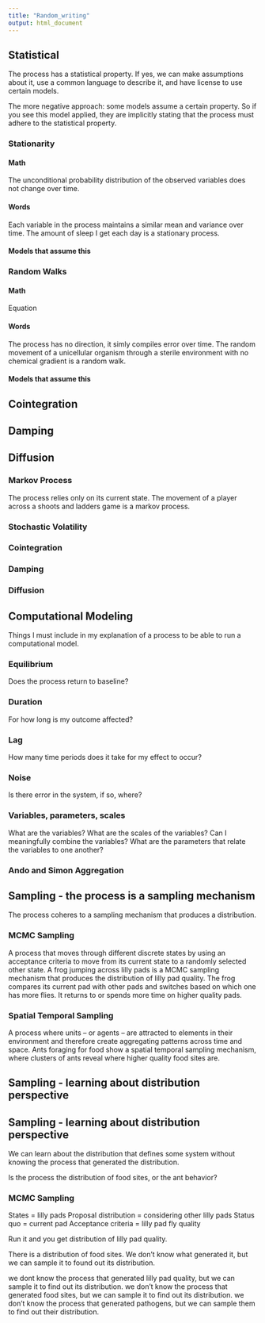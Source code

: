 ```yaml
---
title: "Random_writing"
output: html_document
---
```



## Statistical

The process has a statistical property. If yes, we can make assumptions about it, use a common language to describe it, and have license to use certain models. 

The more negative approach: some models assume a certain property. So if you see this model applied, they are implicitly stating that the process must adhere to the statistical property.

### Stationarity

#### Math

The unconditional probability distribution of the observed variables does not change over time. 

#### Words

Each variable in the process maintains a similar mean and variance over time. The amount of sleep I get each day is a stationary process.

#### Models that assume this

### Random Walks

#### Math

Equation

#### Words

The process has no direction, it simly compiles error over time. The random movement of a unicellular organism through a sterile environment with no chemical gradient is a random walk. 

#### Models that assume this

## Cointegration

## Damping 

## Diffusion 




### Markov Process

The process relies only on its current state. The movement of a player across a shoots and ladders game is a markov process. 

### Stochastic Volatility

### Cointegration

### Damping

### Diffusion

## Computational Modeling

Things I must include in my explanation of a process to be able to run a computational model. 

### Equilibrium

Does the process return to baseline?

### Duration

For how long is my outcome affected?

### Lag 

How many time periods does it take for my effect to occur? 

### Noise

Is there error in the system, if so, where?

### Variables, parameters, scales

What are the variables? What are the scales of the variables? Can I meaningfully combine the variables? What are the parameters that relate the variables to one another?




### Ando and Simon Aggregation

## Sampling - the process is a sampling mechanism

The process coheres to a sampling mechanism that produces a distribution. 

### MCMC Sampling

A process that moves through different discrete states by using an acceptance criteria to move from its current state to a randomly selected other state. A frog jumping across lilly pads is a MCMC sampling mechanism that produces the distribution of lilly pad quality. The frog compares its current pad with other pads and switches based on which one has more flies. It returns to or spends more time on higher quality pads. 

### Spatial Temporal Sampling

A process where units -- or agents -- are attracted to elements in their environment and therefore create aggregating patterns across time and space. Ants foraging for food show a spatial temporal sampling mechanism, where clusters of ants reveal where higher quality food sites are. 


## Sampling - learning about distribution perspective


## Sampling - learning about distribution perspective

We can learn about the distribution that defines some system without knowing the process that generated the distribution.

Is the process the distribution of food sites, or the ant behavior?

### MCMC Sampling

States = lilly pads
Proposal distribution = considering other lilly pads
Status quo = current pad
Acceptance criteria = lilly pad fly quality

Run it and you get distribution of lilly pad quality. 

There is a distribution of food sites. We don't know what generated it, but we can sample it to found out its distribution. 

we dont know the process that generated lilly pad quality, but we can sample it to find out its distribution. 
we don't know the process that generated food sites, but we can sample it to find out its distribution.
we don't know the process that generated pathogens, but we can sample them to find out their distribution.


